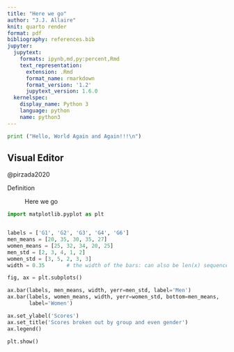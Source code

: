 ```yaml
---
title: "Here we go"
author: "J.J. Allaire"
knit: quarto render
format: pdf
bibliography: references.bib
jupyter:
  jupytext:
    formats: ipynb,md,py:percent,Rmd
    text_representation:
      extension: .Rmd
      format_name: rmarkdown
      format_version: '1.2'
      jupytext_version: 1.6.0
  kernelspec:
    display_name: Python 3
    language: python
    name: python3
---
```


```python
print ("Hello, World Again and Again!!!\n")
```

## Visual Editor

@pirzada2020

Definition

:   Here we go

```python
import matplotlib.pyplot as plt


labels = ['G1', 'G2', 'G3', 'G4', 'G6']
men_means = [20, 35, 30, 35, 27]
women_means = [25, 32, 34, 20, 25]
men_std = [2, 3, 4, 1, 2]
women_std = [3, 5, 2, 3, 3]
width = 0.35       # the width of the bars: can also be len(x) sequence

fig, ax = plt.subplots()

ax.bar(labels, men_means, width, yerr=men_std, label='Men')
ax.bar(labels, women_means, width, yerr=women_std, bottom=men_means,
       label='Women')

ax.set_ylabel('Scores')
ax.set_title('Scores broken out by group and even gender')
ax.legend()

plt.show()
```
